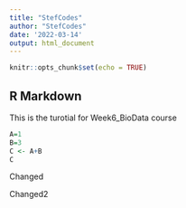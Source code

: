 ```yaml
---
title: "StefCodes"
author: "StefCodes"
date: '2022-03-14'
output: html_document
---
```


```r
knitr::opts_chunk$set(echo = TRUE)
```

## R Markdown

This is the turotial for Week6_BioData course
```r
A=1
B=3
C <- A+B
C
```
Changed

Changed2

